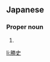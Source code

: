 ==Japanese==
{{ja-kanjitab|かつ|し|yomi=ko}}

===Proper noun===
{{ja-pos|proper|かつし}}

# {{given name|male|lang=ja|sort=かつし}}

[[li:勝史]]